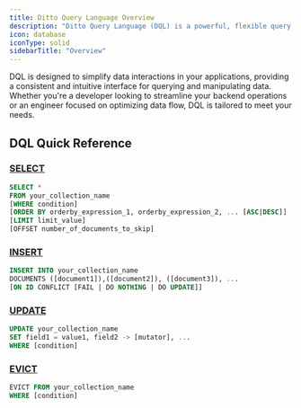 ```yaml
---
title: Ditto Query Language Overview
description: "Ditto Query Language (DQL) is a powerful, flexible query language designed specifically for use with the Ditto platform. It allows you to perform complex data operations with ease, enabling real-time synchronization and efficient data management."
icon: database
iconType: solid
sidebarTitle: "Overview"
---
```


DQL is designed to simplify data interactions in your applications, providing a consistent and intuitive interface for querying and manipulating data. Whether you're a developer looking to streamline your backend operations or an engineer focused on optimizing data flow, DQL is tailored to meet your needs.

## DQL Quick Reference

### [SELECT](/ab-redirect-url?docId=iMDPwvQgVj4yyV5RalGbi&isHosted=true&queryTemplate=&shareableToken=&hostName=docs.ditto.live&docAnchorId=)

```sql DQL
SELECT *
FROM your_collection_name
[WHERE condition]
[ORDER BY orderby_expression_1, orderby_expression_2, ... [ASC|DESC]]
[LIMIT limit_value]
[OFFSET number_of_documents_to_skip]
```

### [INSERT](/ab-redirect-url?docId=EMhcouL5Kbus5z05x_pKu&isHosted=true&queryTemplate=&shareableToken=&hostName=docs.ditto.live&docAnchorId=)

```sql DQL
INSERT INTO your_collection_name
DOCUMENTS ([document1]),([document2]), ([document3]), ...
[ON ID CONFLICT [FAIL | DO NOTHING | DO UPDATE]]
```

### [UPDATE](/ab-redirect-url?docId=_vxfd7_jJFfTzByIVqoxh&isHosted=true&queryTemplate=&shareableToken=&hostName=docs.ditto.live&docAnchorId=)

```sql DQL
UPDATE your_collection_name
SET field1 = value1, field2 -> [mutator], ...
WHERE [condition]
```

### [EVICT](/ab-redirect-url?docId=ksPbI9CsHPdud0iyuow9E&isHosted=true&queryTemplate=&shareableToken=&hostName=docs.ditto.live&docAnchorId=)

```sql DQL
EVICT FROM your_collection_name
WHERE [condition]
```
